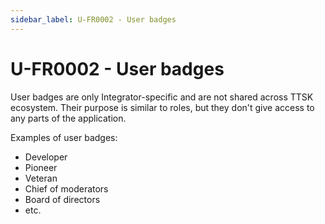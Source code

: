 ```yaml
---
sidebar_label: U-FR0002 - User badges
---
```


# U-FR0002 - User badges

User badges are only Integrator-specific and are not shared across TTSK ecosystem. Their purpose is similar to roles, but they don't give access to any parts of the application.

Examples of user badges:
- Developer
- Pioneer
- Veteran
- Chief of moderators
- Board of directors
- etc.
